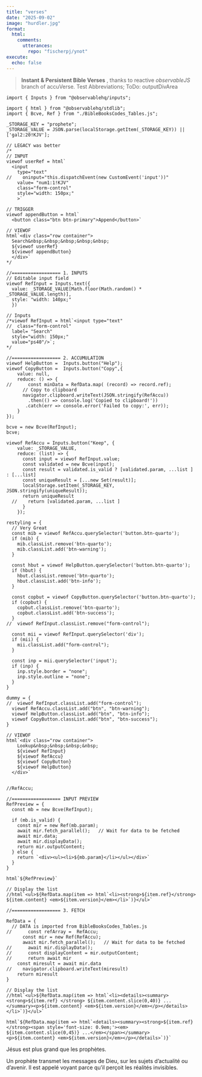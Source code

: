 ```yaml
---
title: "verses"
date: "2025-09-02"
image: "hurdler.jpg"
format: 
  html:
    comments:
      utterances: 
        repo: "fischerpj/ynot"
execute:
  echo: false
---
```


> **Instant & Persistent Bible Verses** , thanks to reactive *observableJS* branch of accuVerse. Test Abbreviations; ToDo: outputDivArea

::: {#inputDiv}
<!-- inputDiv is considered Void-->
:::

```ojs
import { Inputs } from "@observablehq/inputs";

```

```ojs
import { html } from "@observablehq/stdlib";
import { Bcve, Ref } from "./BibleBooksCodes_Tables.js";

_STORAGE_KEY = "prophete";
_STORAGE_VALUE = JSON.parse(localStorage.getItem(_STORAGE_KEY)) || ['gal2:20!KJV'];

// LEGACY was better
/*
// INPUT
viewof userRef = html`
  <input 
    type="text" 
//    oninput="this.dispatchEvent(new CustomEvent('input'))" 
    value= "num1:1!KJV"
    class="form-control" 
    style="width: 150px;"
    >`

// TRIGGER    
viewof appendButton = html`
  <button class="btn btn-primary">Append</button>`

// VIEWOF
html`<div class="row container">
  Search&nbsp;&nbsp;&nbsp;&nbsp;&nbsp;
  ${viewof userRef}
  ${viewof appendButton}
  </div>`
*/

//================== 1. INPUTS
// Editable input field
viewof RefInput = Inputs.text({
  value: _STORAGE_VALUE[Math.floor(Math.random() * _STORAGE_VALUE.length)],
  style: "width: 140px;"
  })

// Inputs
/*viewof RefInput = html`<input type="text" 
//  class="form-control" 
  label= "Search" 
  style="width: 150px;"
  value="ps40"/>`;  
*/

//================== 2. ACCUMULATION
viewof HelpButton =  Inputs.button("Help");
viewof CopyButton =  Inputs.button("Copy",{
    value: null,
    reduce: () => { 
//      const minData = RefData.map( (record) => record.ref);
      // Copy to clipboard
      navigator.clipboard.writeText(JSON.stringify(RefAccu))
        .then(() => console.log('Copied to clipboard!'))
       .catch(err => console.error('Failed to copy:', err));
    }
});

bcve = new Bcve(RefInput);
bcve;

viewof RefAccu = Inputs.button("Keep", {
    value: _STORAGE_VALUE,
    reduce: (list) => {
      const input = viewof RefInput.value;
      const validated = new Bcve(input);
      const result = validated.is_valid ? [validated.param, ...list ] : [...list]
      const uniqueResult = [...new Set(result)];
      localStorage.setItem(_STORAGE_KEY, JSON.stringify(uniqueResult));
      return uniqueResult
  //    return [validated.param, ...list ]
      }
    });
```

```ojs
restyling = {
  // Very Great
  const mib = viewof RefAccu.querySelector('button.btn-quarto');
  if (mib) {
    mib.classList.remove('btn-quarto');
    mib.classList.add('btn-warning');
  }  
  
  const hbut = viewof HelpButton.querySelector('button.btn-quarto');
  if (hbut) {
    hbut.classList.remove('btn-quarto');
    hbut.classList.add('btn-info');
  }  
  
  const copbut = viewof CopyButton.querySelector('button.btn-quarto');
  if (copbut) {
    copbut.classList.remove('btn-quarto');
    copbut.classList.add('btn-success');
  }  
//  viewof RefInput.classList.remove("form-control");

  const mii = viewof RefInput.querySelector('div');
  if (mii) {
    mii.classList.add("form-control");
  }
  
  const inp = mii.querySelector('input');
  if (inp) {
    inp.style.border = "none";
    inp.style.outline = "none";
  }
}

dummy = { 
//  viewof RefInput.classList.add("form-control");
  viewof RefAccu.classList.add("btn", "btn-warning");
  viewof HelpButton.classList.add("btn", "btn-info");
  viewof CopyButton.classList.add("btn", "btn-success");
}

// VIEWOF
html`<div class="row container">
    Lookup&nbsp;&nbsp;&nbsp;&nbsp;
    ${viewof RefInput}
    ${viewof RefAccu}
    ${viewof CopyButton}
    ${viewof HelpButton}
  </div>`


//RefAccu;
```

```ojs
//================== INPUT PREVIEW
RefPreview = {
  const mb = new Bcve(RefInput);
  
  if (mb.is_valid) {
    const mir = new Ref(mb.param);
    await mir.fetch_parallel();   // Wait for data to be fetched
    await mir.data;
    await mir.displayData(); 
    return mir.outputContent;
  } else {
    return `<div><ul><li>${mb.param}</li></ul></div>`  
  }
}

html`${RefPreview}`

// Display the list
//html`<ul>${RefData.map(item => html`<li><strong>${item.ref}</strong> ${item.content} <em>${item.version}</em></li>`)}</ul>`
```

```ojs
//================== 3. FETCH

RefData = {
  // DATA is imported from BibleBooksCodes_Tables.js
//      const refArray =  RefAccu;
      const mir = new Ref(RefAccu);
      await mir.fetch_parallel();   // Wait for data to be fetched
//      await mir.displayData(); 
//      const displayContent = mir.outputContent;
//      return await mir
    const miresult = await mir.data
//    navigator.clipboard.writeText(miresult)
    return miresult
}

// Display the list
//html`<ul>${RefData.map(item => html`<li><details><summary><strong>${item.ref} </strong> ${item.content.slice(0,40)} ...</summary><p>${item.content} <em>${item.version}</em></p></details></li>`)}</ul>`

html`${RefData.map(item => html`<details><summary><strong>${item.ref} </strong><span style='font-size: 0.9em;'><em> ${item.content.slice(0,45)} ...</em></span></summary><p>${item.content} <em>${item.version}</em></p></details>`)}`

```

:::: {#outputDiv}
<div>

<!--  any output comes here to outputDiv is considered Void-->

</div>
::::

Jésus est plus grand que les prophètes.

Un prophète transmet les messages de Dieu, sur les sujets d'actualité ou d'avenir. Il est appelé voyant parce qu'il perçoit les réalités invisibles.
